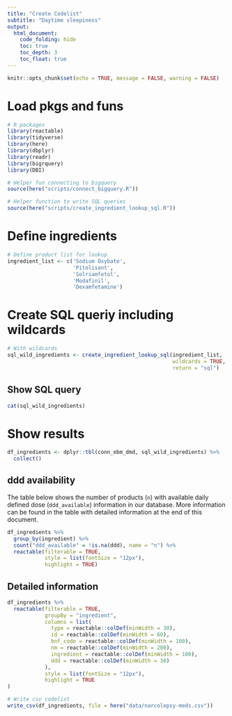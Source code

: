 ```yaml
---
title: "Create Codelist"
subtitle: "Daytime sleepiness"
output:
  html_document:
    code_folding: hide
    toc: true
    toc_depth: 3
    toc_float: true
---
```


```r
knitr::opts_chunk$set(echo = TRUE, message = FALSE, warning = FALSE)
```

# Load pkgs and funs

```r
# R packages
library(reactable)
library(tidyverse)
library(here)
library(dbplyr)
library(readr)
library(bigrquery)
library(DBI)

# Helper fun connecting to bigquery
source(here("scripts/connect_bigquery.R"))

# Helper function to write SQL queries
source(here("scripts/create_ingredient_lookup_sql.R"))

```

# Define ingredients

```r
# Define product list for lookup
ingredient_list <- c('Sodium Oxybate', 
                     'Pitolisant', 
                     'Solriamfetol', 
                     'Modafinil', 
                     'Dexamfetamine')
```

# Create SQL queriy including wildcards

```r

# With wildcards
sql_wild_ingredients <- create_ingredient_lookup_sql(ingredient_list, 
                                                     wildcards = TRUE,
                                                     return = "sql")
```

## Show SQL query

```r
cat(sql_wild_ingredients)
```

# Show results

```r
df_ingredients <- dplyr::tbl(conn_ebm_dmd, sql_wild_ingredients) %>% 
  collect()
```

## ddd availability

The table below shows the number of products (`n`) with available daily defined dose (`ddd_available`) information in our database.
More information can be found in the table with detailed information at the end of this document.

```r

df_ingredients %>% 
  group_by(ingredient) %>% 
  count("ddd_available" = !is.na(ddd), name = "n") %>% 
  reactable(filterable = TRUE,
            style = list(fontSize = "12px"),
            highlight = TRUE)
```

## Detailed information

```r

df_ingredients %>% 
  reactable(filterable = TRUE,
            groupBy = "ingredient",
            columns = list(
              type = reactable::colDef(minWidth = 30),
              id = reactable::colDef(minWidth = 60),
              bnf_code = reactable::colDef(minWidth = 100),
              nm = reactable::colDef(minWidth = 200),
              ingredient = reactable::colDef(minWidth = 100),
              ddd = reactable::colDef(minWidth = 30)
            ),
            style = list(fontSize = "12px"),
            highlight = TRUE
)
```

<!-- # Write .csv -->

```r
# Write csv codelist 
write_csv(df_ingredients, file = here("data/narcolepsy-meds.csv"))
```

